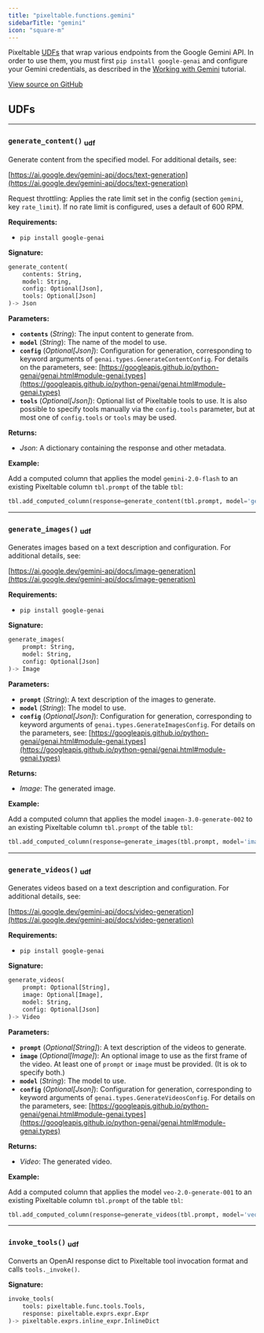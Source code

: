 ```yaml
---
title: "pixeltable.functions.gemini"
sidebarTitle: "gemini"
icon: "square-m"
---
```


Pixeltable [UDFs](https://pixeltable.readme.io/docs/user-defined-functions-udfs) that wrap various endpoints from the Google Gemini API. In order to use them, you must first `pip install google-genai` and configure your Gemini credentials, as described in the [Working with Gemini](https://pixeltable.readme.io/docs/working-with-gemini) tutorial.


<a href="https://github.com/pixeltable/pixeltable/blob/v0.3/pixeltable/functions/gemini.py#L0" target="_blank">View source on GitHub</a>

## UDFs


---

### `generate_content()` <sub>udf</sub>

Generate content from the specified model. For additional details, see:


[https://ai.google.dev/gemini-api/docs/text-generation](https://ai.google.dev/gemini-api/docs/text-generation)

Request throttling: Applies the rate limit set in the config (section `gemini`, key `rate_limit`). If no rate limit is configured, uses a default of 600 RPM.

**Requirements:**

- `pip install google-genai`


**Signature:**

```python
generate_content(
    contents: String,
    model: String,
    config: Optional[Json],
    tools: Optional[Json]
)-> Json
```

**Parameters:**

- **`contents`** (*String*): The input content to generate from.
- **`model`** (*String*): The name of the model to use.
- **`config`** (*Optional[Json]*): Configuration for generation, corresponding to keyword arguments of `genai.types.GenerateContentConfig`. For details on the parameters, see: [https://googleapis.github.io/python-genai/genai.html#module-genai.types](https://googleapis.github.io/python-genai/genai.html#module-genai.types)
- **`tools`** (*Optional[Json]*): Optional list of Pixeltable tools to use. It is also possible to specify tools manually via the `config.tools` parameter, but at most one of `config.tools` or `tools` may be used.

**Returns:**

- *Json*: A dictionary containing the response and other metadata.



**Example:**

Add a computed column that applies the model `gemini-2.0-flash` to an existing Pixeltable column `tbl.prompt` of the table `tbl`:
```python
tbl.add_computed_column(response=generate_content(tbl.prompt, model='gemini-2.0-flash'))
```


---

### `generate_images()` <sub>udf</sub>

Generates images based on a text description and configuration. For additional details, see:


[https://ai.google.dev/gemini-api/docs/image-generation](https://ai.google.dev/gemini-api/docs/image-generation)

**Requirements:**

- `pip install google-genai`


**Signature:**

```python
generate_images(
    prompt: String,
    model: String,
    config: Optional[Json]
)-> Image
```

**Parameters:**

- **`prompt`** (*String*): A text description of the images to generate.
- **`model`** (*String*): The model to use.
- **`config`** (*Optional[Json]*): Configuration for generation, corresponding to keyword arguments of `genai.types.GenerateImagesConfig`. For details on the parameters, see: [https://googleapis.github.io/python-genai/genai.html#module-genai.types](https://googleapis.github.io/python-genai/genai.html#module-genai.types)

**Returns:**

- *Image*: The generated image.



**Example:**

Add a computed column that applies the model `imagen-3.0-generate-002` to an existing Pixeltable column `tbl.prompt` of the table `tbl`:
```python
tbl.add_computed_column(response=generate_images(tbl.prompt, model='imagen-3.0-generate-002'))
```


---

### `generate_videos()` <sub>udf</sub>

Generates videos based on a text description and configuration. For additional details, see:


[https://ai.google.dev/gemini-api/docs/video-generation](https://ai.google.dev/gemini-api/docs/video-generation)

**Requirements:**

- `pip install google-genai`


**Signature:**

```python
generate_videos(
    prompt: Optional[String],
    image: Optional[Image],
    model: String,
    config: Optional[Json]
)-> Video
```

**Parameters:**

- **`prompt`** (*Optional[String]*): A text description of the videos to generate.
- **`image`** (*Optional[Image]*): An optional image to use as the first frame of the video. At least one of `prompt` or `image` must be provided. (It is ok to specify both.)
- **`model`** (*String*): The model to use.
- **`config`** (*Optional[Json]*): Configuration for generation, corresponding to keyword arguments of `genai.types.GenerateVideosConfig`. For details on the parameters, see: [https://googleapis.github.io/python-genai/genai.html#module-genai.types](https://googleapis.github.io/python-genai/genai.html#module-genai.types)

**Returns:**

- *Video*: The generated video.



**Example:**

Add a computed column that applies the model `veo-2.0-generate-001` to an existing Pixeltable column `tbl.prompt` of the table `tbl`:
```python
tbl.add_computed_column(response=generate_videos(tbl.prompt, model='veo-2.0-generate-001'))
```


---

### `invoke_tools()` <sub>udf</sub>

Converts an OpenAI response dict to Pixeltable tool invocation format and calls `tools._invoke()`.


**Signature:**

```python
invoke_tools(
    tools: pixeltable.func.tools.Tools,
    response: pixeltable.exprs.expr.Expr
)-> pixeltable.exprs.inline_expr.InlineDict
```

